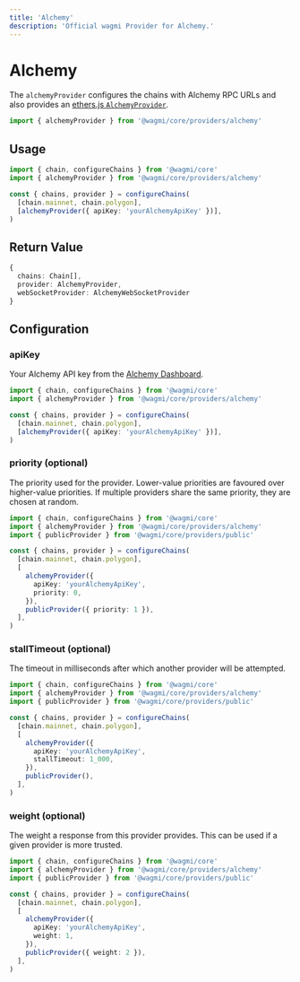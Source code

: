 ```yaml
---
title: 'Alchemy'
description: 'Official wagmi Provider for Alchemy.'
---
```



# Alchemy

The `alchemyProvider` configures the chains with Alchemy RPC URLs and also provides an [ethers.js `AlchemyProvider`](https://docs.ethers.io/v5/api/providers/api-providers/#AlchemyProvider).

```ts
import { alchemyProvider } from '@wagmi/core/providers/alchemy'
```

## Usage

```ts
import { chain, configureChains } from '@wagmi/core'
import { alchemyProvider } from '@wagmi/core/providers/alchemy'

const { chains, provider } = configureChains(
  [chain.mainnet, chain.polygon],
  [alchemyProvider({ apiKey: 'yourAlchemyApiKey' })],
)
```

## Return Value

```ts
{
  chains: Chain[],
  provider: AlchemyProvider,
  webSocketProvider: AlchemyWebSocketProvider
}
```

## Configuration

### apiKey

Your Alchemy API key from the [Alchemy Dashboard](https://dashboard.alchemyapi.io/).

```ts {6}
import { chain, configureChains } from '@wagmi/core'
import { alchemyProvider } from '@wagmi/core/providers/alchemy'

const { chains, provider } = configureChains(
  [chain.mainnet, chain.polygon],
  [alchemyProvider({ apiKey: 'yourAlchemyApiKey' })],
)
```

### priority (optional)

The priority used for the provider. Lower-value priorities are favoured over higher-value priorities. If multiple providers share the same priority, they are chosen at random.

```ts {10,12}
import { chain, configureChains } from '@wagmi/core'
import { alchemyProvider } from '@wagmi/core/providers/alchemy'
import { publicProvider } from '@wagmi/core/providers/public'

const { chains, provider } = configureChains(
  [chain.mainnet, chain.polygon],
  [
    alchemyProvider({
      apiKey: 'yourAlchemyApiKey',
      priority: 0,
    }),
    publicProvider({ priority: 1 }),
  ],
)
```

### stallTimeout (optional)

The timeout in milliseconds after which another provider will be attempted.

```ts {10}
import { chain, configureChains } from '@wagmi/core'
import { alchemyProvider } from '@wagmi/core/providers/alchemy'
import { publicProvider } from '@wagmi/core/providers/public'

const { chains, provider } = configureChains(
  [chain.mainnet, chain.polygon],
  [
    alchemyProvider({
      apiKey: 'yourAlchemyApiKey',
      stallTimeout: 1_000,
    }),
    publicProvider(),
  ],
)
```

### weight (optional)

The weight a response from this provider provides. This can be used if a given provider is more trusted.

```ts {10,12}
import { chain, configureChains } from '@wagmi/core'
import { alchemyProvider } from '@wagmi/core/providers/alchemy'
import { publicProvider } from '@wagmi/core/providers/public'

const { chains, provider } = configureChains(
  [chain.mainnet, chain.polygon],
  [
    alchemyProvider({
      apiKey: 'yourAlchemyApiKey',
      weight: 1,
    }),
    publicProvider({ weight: 2 }),
  ],
)
```
